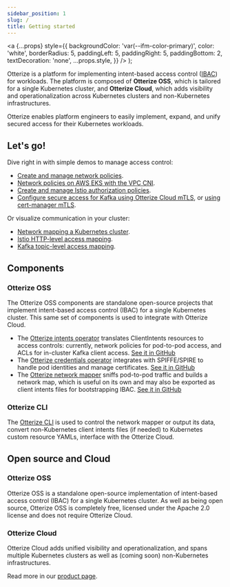 ```yaml
---
sidebar_position: 1
slug: /
title: Getting started
---
```


  <a
    {...props}
    style={{
      backgroundColor: 'var(--ifm-color-primary)',
      color: 'white',
      borderRadius: 5,
      paddingLeft: 5,
      paddingRight: 5,
      paddingBottom: 2,
      textDecoration: 'none',
      ...props.style,
    }}
  />
);

Otterize is a platform for implementing intent-based access control ([IBAC](/intent-based-access-control)) for workloads.
The platform is composed of **Otterize OSS**, which is tailored for a single Kubernetes cluster, and **Otterize Cloud**, which adds visibility and operationalization across Kubernetes clusters and non-Kubernetes infrastructures.

Otterize enables platform engineers to easily implement, expand, and unify secured access for their Kubernetes workloads.
## Let's go!
Dive right in with simple demos to manage access control:
* [Create and manage network policies](/quickstart/access-control/k8s-network-policies).
* [Network policies on AWS EKS with the VPC CNI](/quickstart/access-control/aws-eks-cni-mini).
* [Create and manage Istio authorization policies](/quickstart/access-control/k8s-istio-authorization-policies).
* [Configure secure access for Kafka using Otterize Cloud mTLS](/quickstart/access-control/k8s-kafka-mtls), or [using cert-manager mTLS](/quickstart/access-control/k8s-kafka-mtls-cert-manager).

Or visualize communication in your cluster:
* [Network mapping a Kubernetes cluster](/quickstart/visualization/k8s-network-mapper).
* [Istio HTTP-level access mapping](/quickstart/visualization/k8s-istio-watcher).
* [Kafka topic-level access mapping](/quickstart/visualization/k8s-network-mapper).

## Components

### Otterize OSS
The Otterize OSS components are standalone open-source projects that implement intent-based access control (IBAC) for a single Kubernetes cluster. This same set of components is used to integrate with Otterize Cloud.
- The [Otterize intents operator](/reference/configuration/intents-operator) translates ClientIntents resources to access controls: currently, network policies for pod-to-pod access, and ACLs for in-cluster Kafka client access. [See it in GitHub](https://github.com/otterize/intents-operator)
- The [Otterize credentials operator](/reference/configuration/credentials-operator) integrates with SPIFFE/SPIRE to handle pod identities and manage certificates. [See it in GitHub](https://github.com/otterize/credentials-operator)
- The [Otterize network mapper](/reference/configuration/network-mapper) sniffs pod-to-pod traffic and builds a network map, which is useful on its own and may also be exported as client intents files for bootstrapping IBAC. [See it in GitHub](https://github.com/otterize/network-mapper)


### Otterize CLI

The [Otterize CLI](/reference/cli) is used to control the network mapper or output its data, convert non-Kubernetes client
intents files (if needed) to Kubernetes custom resource YAMLs, interface with the Otterize Cloud.

## Open source and Cloud

### Otterize OSS

Otterize OSS is a standalone open-source implementation of intent-based access control (IBAC) for a single Kubernetes cluster. As well as being open source, Otterize OSS is completely free, licensed under the Apache 2.0 license and does not require Otterize Cloud.

### Otterize Cloud

Otterize Cloud adds unified visibility and operationalization,
and spans multiple Kubernetes clusters as well as (coming soon) non-Kubernetes infrastructures.

Read more in our [product page](https://otterize.com/product).